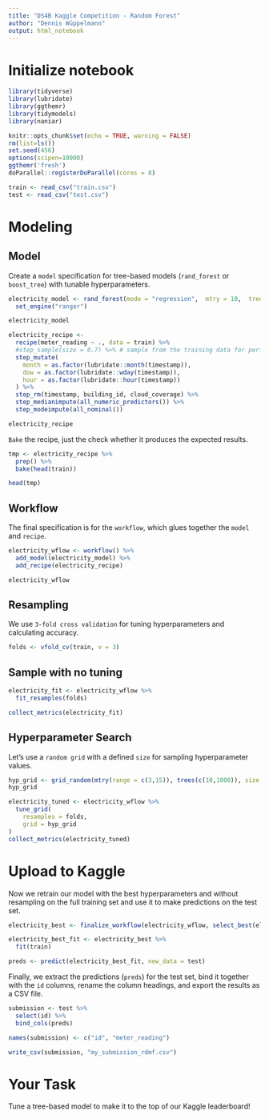 ```yaml
---
title: "DS4B Kaggle Competition - Random Forest"
author: "Dennis Wüppelmann"
output: html_notebook
---
```

# Initialize notebook

```r
library(tidyverse)
library(lubridate)
library(ggthemr)
library(tidymodels)
library(naniar)

knitr::opts_chunk$set(echo = TRUE, warning = FALSE)
rm(list=ls())
set.seed(456)
options(scipen=10000)
ggthemr('fresh')
doParallel::registerDoParallel(cores = 8)

train <- read_csv("train.csv")
test <- read_csv("test.csv")

```

# Modeling

## Model

Create a `model` specification for tree-based models (`rand_forest` or `boost_tree`) with tunable hyperparameters.

```r
electricity_model <- rand_forest(mode = "regression",  mtry = 10,  trees = 600) %>%
  set_engine("ranger")

electricity_model

electricity_recipe <- 
  recipe(meter_reading ~ ., data = train) %>%
  #step_sample(size = 0.7) %>% # sample from the training data for performance reasons
  step_mutate(
    month = as.factor(lubridate::month(timestamp)),
    dow = as.factor(lubridate::wday(timestamp)),
    hour = as.factor(lubridate::hour(timestamp))
  ) %>% 
  step_rm(timestamp, building_id, cloud_coverage) %>% 
  step_medianimpute(all_numeric_predictors()) %>% 
  step_modeimpute(all_nominal())

electricity_recipe

```

`Bake` the recipe, just the check whether it produces the expected results.

```r
tmp <- electricity_recipe %>% 
  prep() %>% 
  bake(head(train))

head(tmp)

```

## Workflow

The final specification is for the `workflow`, which glues together the `model` and `recipe`.

```r
electricity_wflow <- workflow() %>% 
  add_model(electricity_model) %>% 
  add_recipe(electricity_recipe)

electricity_wflow

```

## Resampling

We use `3-fold cross validation` for tuning hyperparameters and calculating accuracy.

```r
folds <- vfold_cv(train, v = 3)

```

## Sample with no tuning
```r
electricity_fit <- electricity_wflow %>% 
  fit_resamples(folds)

collect_metrics(electricity_fit)
```

## Hyperparameter Search

Let's use a `random grid` with a defined `size` for sampling hyperparameter values.

```r
hyp_grid <- grid_random(mtry(range = c(3,15)), trees(c(10,1000)), size = 10)
hyp_grid

electricity_tuned <- electricity_wflow %>% 
  tune_grid(
    resamples = folds,
    grid = hyp_grid
)
collect_metrics(electricity_tuned)
```


# Upload to Kaggle

Now we retrain our model with the best hyperparameters and without resampling on the full training set and use it to make predictions on the test set.

```r
electricity_best <- finalize_workflow(electricity_wflow, select_best(electricity_fit, "rmse"))

electricity_best_fit <- electricity_best %>% 
  fit(train)

preds <- predict(electricity_best_fit, new_data = test)

```

Finally, we extract the predictions (`preds`) for the test set, bind it together with the `id` columns, rename the column headings, and export the results as a CSV file.

```r
submission <- test %>%
  select(id) %>% 
  bind_cols(preds)

names(submission) <- c("id", "meter_reading")

write_csv(submission, "my_submission_rdmf.csv")

```

# Your Task

Tune a tree-based model to make it to the top of our Kaggle leaderboard!
